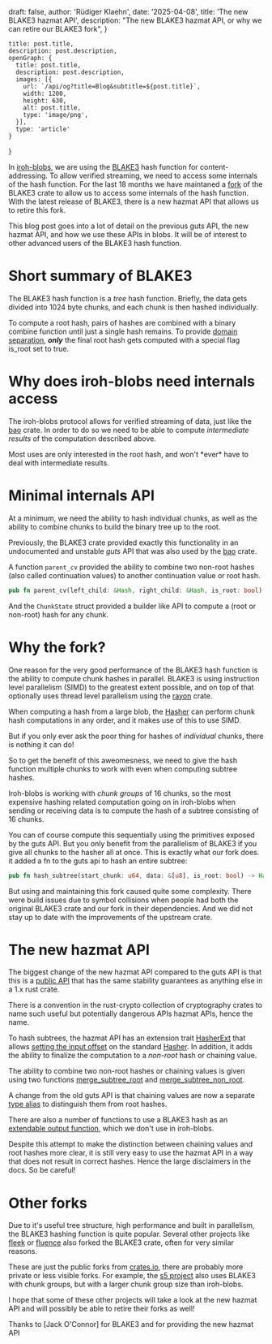 
  draft: false,
  author: 'Rüdiger Klaehn',
  date: '2025-04-08',
  title: 'The new BLAKE3 hazmat API',
  description:
    "The new BLAKE3 hazmat API, or why we can retire our BLAKE3 fork",
}

    title: post.title,
    description: post.description,
    openGraph: {
      title: post.title,
      description: post.description,
      images: [{
        url: `/api/og?title=Blog&subtitle=${post.title}`,
        width: 1200,
        height: 630,
        alt: post.title,
        type: 'image/png',
      }],
      type: 'article'
    }
}


In [iroh-blobs], we are using the [BLAKE3] hash function for content-addressing. To allow verified streaming, we need to access some internals of the hash function. For the last 18 months we have maintaned a [fork] of the BLAKE3 crate to allow us to access some internals of the hash function. With the latest release of BLAKE3, there is a new hazmat API that allows us to retire this fork.

This blog post goes into a lot of detail on the previous guts API, the new hazmat API, and how we use these APIs in blobs. It will be of interest to other advanced users of the BLAKE3 hash function.

# Short summary of BLAKE3

The BLAKE3 hash function is a *tree* hash function. Briefly, the data gets divided into 1024 byte chunks, and each chunk is then hashed individually.

To compute a root hash, pairs of hashes are combined with a binary combine function until just a single hash remains. To provide [domain separation], ***only*** the final root hash gets computed with a special flag is_root set to true.

<div className="not-prose">
<ThemeImage
    lightSrc='/blog/blake3-hazmat-api/blake-tree-6.svg'
    darkSrc='/blog/blake3-hazmat-api/blake-tree-6.svg'
    alt='BLAKE3 forks'
    width={800}
    height={600}
  />
</div>

# Why does iroh-blobs need internals access

The iroh-blobs protocol allows for verified streaming of data, just like the [bao] crate. In order to do so we need to be able to compute *intermediate results* of the computation described above.

<div className="not-prose">
<ThemeImage
    lightSrc='/blog/blake3-hazmat-api/blake-tree-21.svg'
    darkSrc='/blog/blake3-hazmat-api/blake-tree-21.svg'
    alt='BLAKE3 forks'
    width={800}
    height={600}
  />
</div>

<Note>
Most uses are only interested in the root hash, and won't *ever* have to deal with intermediate results.
</Note>

# Minimal internals API

At a minimum, we need the ability to hash individual chunks, as well as the ability to combine chunks to build the binary tree up to the root.

Previously, the BLAKE3 crate provided exactly this functionality in an undocumented and unstable *guts* API that was also used by the [bao] crate.

A function `parent_cv` provided the ability to combine two non-root hashes (also called continuation values) to another continuation value or root hash.

```rust
pub fn parent_cv(left_child: &Hash, right_child: &Hash, is_root: bool) -> Hash
```

And the `ChunkState` struct provided a builder like API to compute a (root or non-root) hash for any chunk.

# Why the fork?

One reason for the very good performance of the BLAKE3 hash function is the ability to compute chunk hashes in parallel. BLAKE3 is using instruction level parallelism (SIMD) to the greatest extent possible, and on top of that optionally uses thread level parallelism using the [rayon] crate.

When computing a hash from a large blob, the [Hasher](https://docs.rs/blake3/latest/blake3/struct.Hasher.html) can perform chunk hash computations in any order, and it makes use of this to use SIMD.

But if you only ever ask the poor thing for hashes of *individual* chunks, there is nothing it can do!

So to get the benefit of this aweomesness, we need to give the hash function multiple chunks to work with even when computing subtree hashes.

Iroh-blobs is working with *chunk groups* of 16 chunks, so the most expensive hashing related computation going on in iroh-blobs when sending or receiving data is to compute the hash of a subtree consisting of 16 chunks.

You can of course compute this sequentially using the primitives exposed by the guts API. But you only benefit from the parallelism of BLAKE3 if you give all chunks to the hasher all at once. This is exactly what our fork does. it added a fn to the guts api to hash an entire subtree:

```rust
pub fn hash_subtree(start_chunk: u64, data: &[u8], is_root: bool) -> Hash
```

But using and maintaining this fork caused quite some complexity. There were build issues due to symbol collisions when people had both the original BLAKE3 crate and our fork in their dependencies. And we did not stay up to date with the improvements of the upstream crate.

# The new hazmat API

The biggest change of the new hazmat API compared to the guts API is that this is a [public API](https://docs.rs/blake3/latest/blake3/hazmat/index.html) that has the same stability guarantees as anything else in a 1.x rust crate.

<Note>
There is a convention in the rust-crypto collection of cryptography crates to name such useful but potentially dangerous APIs hazmat APIs, hence the name.
</Note>

To hash subtrees, the hazmat API has an extension trait [HasherExt](https://docs.rs/blake3/latest/blake3/hazmat/trait.HasherExt.html) that allows [setting the input offset](https://docs.rs/blake3/latest/blake3/hazmat/trait.HasherExt.html#tymethod.set_input_offset) on the standard [Hasher](https://docs.rs/blake3/latest/blake3/struct.Hasher.html). In addition, it adds the ability to finalize the computation to a *non-root* hash or chaining value.

The ability to combine two non-root hashes or chaining values is given using two functions [merge_subtree_root](https://docs.rs/blake3/latest/blake3/hazmat/fn.merge_subtrees_root.html) and [merge_subtree_non_root](https://docs.rs/blake3/latest/blake3/hazmat/fn.merge_subtrees_non_root.html).

A change from the old guts API is that chaining values are now a separate [type alias](https://docs.rs/blake3/latest/blake3/hazmat/type.ChainingValue.html) to distinguish them from root hashes.

There are also a number of functions to use a BLAKE3 hash as an [extendable output function], which we don't use in iroh-blobs.

<Note>
Despite this attempt to make the distinction between chaining values and root hashes more clear, it is still very easy to use the hazmat API in a way that does not result in correct hashes. Hence the large disclaimers in the docs. So be careful!
</Note>

# Other forks

Due to it's useful tree structure, high performance and built in parallelism, the BLAKE3 hashing function is quite popular. Several other projects like [fleek] or [fluence] also forked the BLAKE3 crate, often for very similar reasons.

<div className="not-prose">
<ThemeImage
    lightSrc='/blog/blake3-hazmat-api/crates.png'
    darkSrc='/blog/blake3-hazmat-api/crates.png'
    alt='BLAKE3 forks'
    width={800}
    height={600}
  />
</div>

These are just the public forks from [crates.io](https://crates.io/search?q=blake3), there are probably more private or less visible forks. For example, the [s5 project] also uses BLAKE3 with chunk groups, but with a larger chunk group size than iroh-blobs.

I hope that some of these other projects will take a look at the new hazmat API and will possibly be able to retire their forks as well!

<Note>
Thanks to [Jack O'Connor] for BLAKE3 and for providing the new hazmat API
</Note>

[iroh-blobs]: https://github.com/n0-computer/iroh-blobs
[BLAKE3]: https://github.com/BLAKE3-team/BLAKE3
[bao]: https://crates.io/crates/bao
[fork]: https://github.com/n0-computer/iroh-blake3
[rayon]: https://docs.rs/rayon/latest/rayon/
[domain separation]: https://en.wikipedia.org/wiki/Domain_separation
[extendable output function]: https://en.wikipedia.org/wiki/Extendable-output_function
[fluence]: https://www.fluence.network/
[fleek]: https://fleek.network/
[s5 project]: https://docs.sfive.net/
[Jack O'Connor]: https://jacko.io/
